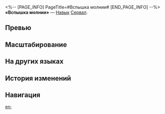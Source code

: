 <%-- [PAGE_INFO]
PageTitle=#Вспышка молнии#
[END_PAGE_INFO] --%>
{{Навык Инфобокс
|Название         = Вспышка молнии
|Изображение      = Навык Вспышка молнии.png
|Персонаж         = Сервал
|Тип              = Навык
|Тэг              = Взрывная атака
|УронСтойк        = 20 (основная цель)<br />10
|ЭнергияГен       = 30
|Энергия          = 
|Длительность     = 
|Описание         = Наносит выбранному противнику электрический урон, равный {{Цвет|Выделенный|70%—154%}} от силы атаки Сервал, и электрический урон соседним целям, равный {{Цвет|Выделенный|30%—66%}} от силы атаки Сервал. Также имеет {{Доп эффект|базовый шанс}} 80% наложить на противников статус Шок на 2 хода.<br />Противник со статусом Шок получает периодический электрический урон, равный {{Цвет|Выделенный|40%—114,4%}} от силы атаки Сервал, в начале каждого хода.
|Свойство1        = 
|Масштабирование1 = 
}}
'''«Вспышка молнии»''' — [[Навык]] [[Сервал]].

==Превью==
{{Превью
|Файл = Вспышка молнии Превью
}}

==Масштабирование==
{{Масштабирование навыка|тип=Навык
|70%;77%;84%;91%;98%;105%;113.75%;122.5%;131.25%;140%;147%;154%;161%;168%;175%
|30%;33%;36%;39%;42%;45%;48.75%;52.5%;56.25%;60%;63%;66%;69%;72%;75%
|40%;44%;48%;52%;56%;62%;70%;80%;92%;104%;109.2%;114.4%;119.6%;124.8%;130%
}}

==На других языках==
{{На других языках
|en   = Lightning Flash
|zhs  = 电光石火间
|zht  = 電光石火間
|ja   = スパーク
|ko   = 전광석화의 순간
|es   = Relámpago deslumbrante
|fr   = Éclair rapide
|ru   = Вспышка молнии
|th   = Lightning Flash
|vi   = Lửa Đá Tia Chớp
|de   = Heller Blitz
|id   = Lightning Flash
|pt   = Clarão de Raio
}}

==История изменений==
{{История изменений|3.5}}

==Навигация==
{{Навык Навбокс|Сервал}}

[[en:]]